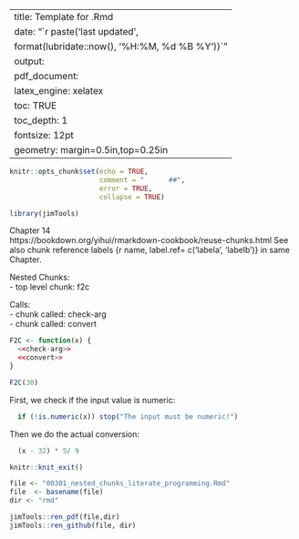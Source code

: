 <!--
	 vim:linebreak:nowrap:nospell:cul tw=78 fo=tqlnr foldcolumn=3 
   -->
--- 
title: Template for .Rmd 
date: "`r paste('last updated', 
    format(lubridate::now(), '%H:%M, %d %B %Y'))`"
output: 
  pdf_document: 
    latex_engine: xelatex
toc: TRUE 
toc_depth:  1 
fontsize: 12pt 
geometry: margin=0.5in,top=0.25in 
---

<!-- 
set cul   "cursorline
cc=+1			"colorcolumn is 1 more than tw

vim: to format all urls for md
s/https.*/[&]()/g
-->

```r
knitr::opts_chunk$set(echo = TRUE,
                      comment = "      ##",
                      error = TRUE,
                      collapse = TRUE)
```

<!--  RENDER:  see bottom -->

```r
library(jimTools)
``` 
Chapter 14  
https://bookdown.org/yihui/rmarkdown-cookbook/reuse-chunks.html
See also chunk reference labels {r name, label.ref= c('labela', 'labelb')}
in same Chapter.


Nested Chunks:  
  - top level chunk: f2c  

Calls:  
  - chunk called:  check-arg  
  - chunk called:  convert  

```r
F2C <- function(x) {
  <<check-arg>>
  <<convert>>
}

F2C(30)
```

First, we check if the input value is numeric:

```r
  if (!is.numeric(x)) stop("The input must be numeric!")
```

Then we do the actual conversion:

```r
  (x - 32) * 5/ 9
```

```r
knitr::knit_exit()
```

\newpage

```r
file <- "00301_nested_chunks_literate_programming.Rmd"
file  <- basename(file)
dir <- "rmd"

jimTools::ren_pdf(file,dir)
jimTools::ren_github(file, dir)
```
